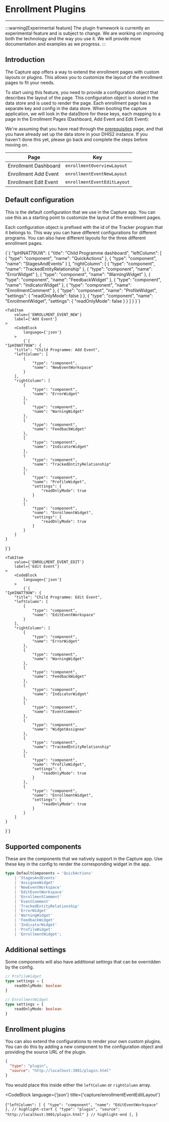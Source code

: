 
# Enrollment Plugins

---
:::warning[Experimental feature]
The plugin framework is currently an experimental feature and is subject to change.
We are working on improving both the technology and the way you use it. We will provide more documentation and examples as we progress.
:::

## Introduction

The Capture app offers a way to extend the enrollment pages with custom layouts or plugins. This allows you to customize the layout of the enrollment pages to fit your needs.

To start using this feature, you need to provide a configuration object that describes the layout of the page. This configuration object is stored in the data store and is used to render the page.
Each enrollment page has a separate key and config in the data store.
When booting the capture application, we will look in the dataStore for these keys, each mapping to a page in the Enrollment Pages (Dashboard, Add Event and Edit Event):

We're assuming that you have read through the [prerequisites](./getting-started.md#prerequisites) page, and that you have already set up the data store in your DHIS2 instance.
If you haven't done this yet, please go back and complete the steps before moving on.

| Page | Key |
| --- | --- |
| Enrollment Dashboard | `enrollmentOverviewLayout` |
| Enrollment Add Event | `enrollmentEventNewLayout` |
| Enrollment Edit Event | `enrollmentEventEditLayout` |

## Default configuration

This is the default configuration that we use in the Capture app. You can use this as a starting point to customize the layout of the enrollment pages.

Each configuration object is prefixed with the id of the Tracker program that it belongs to. This way you can have different configurations for different programs.
You can also have different layouts for the three different enrollment pages.

<Tabs>
    <TabItem
        value={'ENROLLMENT_OVERVIEW'}
        label={'Enrollment Dashboard'}
        default
    >
        <CodeBlock
            language={'json'}
        >
            {`{
    "IpHINAT79UW": {
        "title": "Child Programme dashboard",
        "leftColumn": [
            {
                "type": "component",
                "name": "QuickActions"
            },
            {
                "type": "component",
                "name": "StagesAndEvents"
            }
        ],
        "rightColumn": [
            {
                "type": "component",
                "name": "TrackedEntityRelationship"
            },
            {
                "type": "component",
                "name": "ErrorWidget"
            },
            {
                "type": "component",
                "name": "WarningWidget"
            },
            {
                "type": "component",
                "name": "FeedbackWidget"
            },
            {
                "type": "component",
                "name": "IndicatorWidget"
            },
            {
                "type": "component",
                "name": "EnrollmentComment"
            },
            {
                "type": "component",
                "name": "ProfileWidget",
                "settings": {
                    "readOnlyMode": false
                }
            },
            {
                "type": "component",
                "name": "EnrollmentWidget",
                "settings": {
                    "readOnlyMode": false
                }
            }
        ]
    }
}`}
        </CodeBlock>
    </TabItem>

    <TabItem
        value={'ENROLLMENT_EVENT_NEW'}
        label={'Add Event'}
    >
        <CodeBlock
            language={'json'}
        >
            {`{
    "IpHINAT79UW": {
        "title": "Child Programme: Add Event",
        "leftColumn": [
            {
                "type": "component",
                "name": "NewEventWorkspace"
            }
        ],
        "rightColumn": [
            {
                "type": "component",
                "name": "ErrorWidget"
            },
            {
                "type": "component",
                "name": "WarningWidget"
            },
            {
                "type": "component",
                "name": "FeedbackWidget"
            },
            {
                "type": "component",
                "name": "IndicatorWidget"
            },
            {
                "type": "component",
                "name": "TrackedEntityRelationship"
            },
            {
                "type": "component",
                "name": "ProfileWidget",
                "settings": {
                    "readOnlyMode": true
                }
            },
            {
                "type": "component",
                "name": "EnrollmentWidget",
                "settings": {
                    "readOnlyMode": true
                }
            }
        ]
    }
}`}
        </CodeBlock>
    </TabItem>

    <TabItem
        value={'ENROLLMENT_EVENT_EDIT'}
        label={'Edit Event'}
    >
        <CodeBlock
            language={'json'}
        >
            {`{
    "IpHINAT79UW": {
        "title": "Child Programme: Edit Event",
        "leftColumn": [
            {
                "type": "component",
                "name": "EditEventWorkspace"
            }
        ],
        "rightColumn": [
            {
                "type": "component",
                "name": "ErrorWidget"
            },
            {
                "type": "component",
                "name": "WarningWidget"
            },
            {
                "type": "component",
                "name": "FeedbackWidget"
            },
            {
                "type": "component",
                "name": "IndicatorWidget"
            },
            {
                "type": "component",
                "name": "EventComment"
            },
            {
                "type": "component",
                "name": "WidgetAssignee"
            },
            {
                "type": "component",
                "name": "TrackedEntityRelationship"
            },
            {
                "type": "component",
                "name": "ProfileWidget",
                "settings": {
                    "readOnlyMode": true
                }
            },
            {
                "type": "component",
                "name": "EnrollmentWidget",
                "settings": {
                    "readOnlyMode": true
                }
            }
        ]
    }
}`}
        </CodeBlock>
    </TabItem>
</Tabs>

## Supported components

These are the components that we natively support in the Capture app. Use these key in the config to render the corresponding widget in the app.

```ts
type DefaultComponents = 'QuickActions'
    | 'StagesAndEvents'
    | 'AssigneeWidget'
    | 'NewEventWorkspace'
    | 'EditEventWorkspace'
    | 'EnrollmentComment'
    | 'EventComment'
    | 'TrackedEntityRelationship'
    | 'ErrorWidget'
    | 'WarningWidget'
    | 'FeedbackWidget'
    | 'IndicatorWidget'
    | 'ProfileWidget'
    | 'EnrollmentWidget';
```

## Additional settings

Some components will also have additional settings that can be overridden by the config.
```ts
// ProfileWidget
type settings = {
    readOnlyMode: boolean
}

// EnrollmentWidget
type settings = {
    readOnlyMode: boolean
}
```

## Enrollment plugins

You can also extend the configurations to render your own custom plugins. You can do this by adding a new component to the configuration object and providing the source URL of the plugin.

```json
{
  "type": "plugin",
  "source": "http://localhost:3001/plugin.html"
}
```

You would place this inside either the `leftColumn` or `rightColumn` array.

<CodeBlock
    language={'json'}
    title={'capture/enrollmentEventEditLayout'}
>
{`"leftColumn": [
    {
        "type": "component",
        "name": "EditEventWorkspace"
    },
    // highlight-start
    {
      "type": "plugin",
      "source": "http://localhost:3001/plugin.html"
    }
    // highlight-end
],
`}
</CodeBlock>

